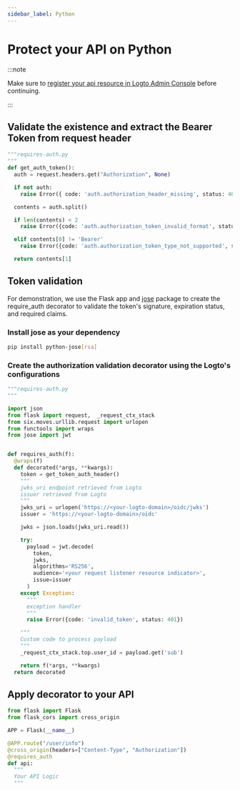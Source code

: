 ```yaml
---
sidebar_label: Python
---
```



# Protect your API on Python

:::note

Make sure to [register your api resource in Logto Admin Console](./README.mdx#register-the-api-resources-using-logto-admin-console) before continuing.

:::

## Validate the existence and extract the Bearer Token from request header

```python
"""requires-auth.py
"""
def get_auth_token():
  auth = request.headers.get("Authorization", None)

  if not auth:
    raise Error({ code: 'auth.authorization_header_missing', status: 401 })

  contents = auth.split()

  if len(contents) < 2
    raise Error({code: 'auth.authorization_token_invalid_format', status: 401})

  elif contents[0] != 'Bearer'
    raise Error({code: 'auth.authorization_token_type_not_supported', status: 401})

  return contents[1]

```

## Token validation

For demonstration, we use the Flask app and [jose](https://github.com/mpdavis/python-jose) package to create the require_auth decorator to validate the token's signature, expiration status, and required claims.

### Install jose as your dependency

```sh
pip install python-jose[rsa]
```

<RetrieveOidcConfiguration />

### Create the authorization validation decorator using the Logto's configurations

```python
"""requires-auth.py
"""

import json
from flask import request,  _request_ctx_stack
from six.moves.urllib.request import urlopen
from functools import wraps
from jose import jwt


def requires_auth(f):
  @wraps(f)
  def decorated(*args, **kwargs):
    token = get_token_auth_header()
    """
    jwks_uri endpoint retrieved from Logto
    issuer retrieved from Logto
    """
    jwks_uri = urlopen('https://<your-logto-domain>/oidc/jwks')
    issuer = 'https://<your-logto-domain>/oidc'

    jwks = json.loads(jwks_uri.read())

    try:
      payload = jwt.decode(
        token,
        jwks,
        algorithms='RS256',
        audience='<your request listener resource indicator>',
        issue=issuer
      )
    except Exception:
      """
      exception handler
      """
      raise Error({code: 'invalid_token', status: 401})

    """
    Custom code to process payload
    """
    _request_ctx_stack.top.user_id = payload.get('sub')

    return f(*args, **kwargs)
  return decorated

```

## Apply decorator to your API

```python
from flask import Flask
from flask_cors import cross_origin

APP = Flask(__name__)

@APP.route("/user/info")
@cross_origin(headers=["Content-Type", "Authorization"])
@requires_auth
def api:
  """
  Your API Logic
  """

```
